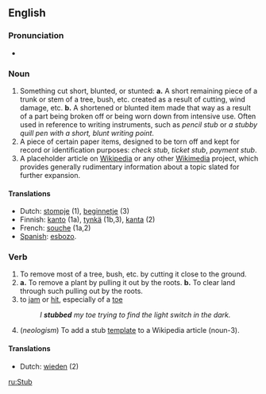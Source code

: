 ==English==
===Pronunciation===
*{{audio|en-us-stub.ogg|Audio (US)}}

===Noun===
# Something cut short, blunted, or stunted:  '''a.''' A short remaining piece of a trunk or stem of a tree, bush, etc. created as a result of cutting, wind damage, etc.  '''b.''' A shortened or blunted item made that way as a result of a part being broken off or being worn down from intensive use.  Often used in reference to writing instruments, such as ''pencil stub'' or ''a stubby quill pen with a short, blunt writing point''.
# A piece of certain paper items, designed to be torn off and kept for record or identification purposes:  ''check stub'', ''ticket stub'', ''payment stub''.
# A placeholder article on [[Wikipedia]] or any other [[Wikimedia]] project, which provides generally rudimentary information about a topic slated for further expansion. <!-- should probably come last :) -->

====Translations====
* Dutch: [[stompje]] (1), [[beginnetje]] (3)
* Finnish: [[kanto]] (1a), [[tynkä]] (1b,3), [[kanta]] (2)
* French: [[souche]] (1a,2)
* [[Spanish]]: [[w:es:esbozo|esbozo]].

===Verb===
# To remove most of a tree, bush, etc. by cutting it close to the ground.
# '''a.''' To remove a plant by pulling it out by the roots.  '''b.''' To clear land through such pulling out by the roots.
# to [[jam]] or [[hit]], especially of a [[toe]]
#:''I '''stubbed''' my toe trying to find the light switch in the dark.''
# (''neologism'') To add a stub [[Wikipedia:Template messages|template]] to a Wikipedia article (noun-3).

====Translations====
* Dutch: [[wieden]] (2)

[[ru:Stub]]